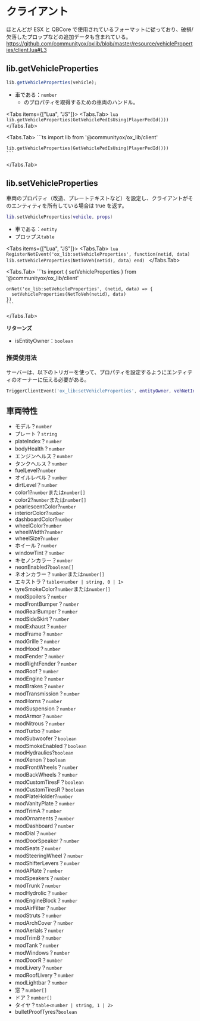# クライアント

ほとんどが ESX と QBCore で使用されているフォーマットに従っており、破損/欠落したプロップなどの追加データも含まれている。\
https://github.com/communityox/oxlib/blob/master/resource/vehicleProperties/client.lua#L3


## lib.getVehicleProperties

```ts
lib.getVehicleProperties(vehicle);
```

- 車である：`number`
  - のプロパティを取得するための車両のハンドル。

<Tabs items={["Lua", "JS"]}>
  <Tabs.Tab>
    ```lua
    lib.getVehicleProperties(GetVehiclePedIsUsing(PlayerPedId()))
    ```
  </Tabs.Tab>

  <Tabs.Tab>
    ```ts
    import lib from '@communityox/ox_lib/client'

    lib.getVehicleProperties(GetVehiclePedIsUsing(PlayerPedId()))
    ```

  </Tabs.Tab>
</Tabs>

## lib.setVehicleProperties

車両のプロパティ（改造、プレートテキストなど）を設定し、クライアントがそのエンティティを所有している場合は true を返す。

```lua
lib.setVehicleProperties(vehicle, props)
```

- 車である：`entity`
- プロップス`table`

<Tabs items={["Lua", "JS"]}>
  <Tabs.Tab>
    ```lua
    RegisterNetEvent('ox_lib:setVehicleProperties', function(netid, data)
        lib.setVehicleProperties(NetToVeh(netid), data)
    end)
    ```
  </Tabs.Tab>

  <Tabs.Tab>
    ```ts
    import { setVehicleProperties } from '@communityox/ox_lib/client'

    onNet('ox_lib:setVehicleProperties', (netid, data) => {
      setVehicleProperties(NetToVeh(netid), data)
    })
    ```

  </Tabs.Tab>
</Tabs>

**リターンズ**

- isEntityOwner：`boolean`

### 推奨使用法

サーバーは、以下のトリガーを使って、プロパティを設定するようにエンティティのオーナーに伝える必要がある。

```lua
TriggerClientEvent('ox_lib:setVehicleProperties', entityOwner, vehNetId, data)
```

## 車両特性

- モデル？`number`
- プレート？`string`
- plateIndex？`number`
- bodyHealth？`number`
- エンジンヘルス？`number`
- タンクヘルス？`number`
- fuelLevel?`number`
- オイルレベル？`number`
- dirtLevel？`number`
- color1?`number`または`number[]`
- color2?`number`または`number[]`
- pearlescentColor?`number`
- interiorColor?`number`
- dashboardColor?`number`
- wheelColor?`number`
- wheelWidth?`number`
- wheelSize?`number`
- ホイール？`number`
- windowTint？`number`
- キセノンカラー？`number`
- neonEnabled?`boolean[]`
- ネオンカラー？`number`または`number[]`
- エキストラ？`table<number | string, 0 | 1>`
- tyreSmokeColor?`number`または`number[]`
- modSpoilers？`number`
- modFrontBumper？`number`
- modRearBumper？`number`
- modSideSkirt？`number`
- modExhaust？`number`
- modFrame？`number`
- modGrille？`number`
- modHood？`number`
- modFender？`number`
- modRightFender？`number`
- modRoof？`number`
- modEngine？`number`
- modBrakes？`number`
- modTransmission？`number`
- modHorns？`number`
- modSuspension？`number`
- modArmor？`number`
- modNitrous？`number`
- modTurbo？`number`
- modSubwoofer？`boolean`
- modSmokeEnabled？`boolean`
- modHydraulics?`boolean`
- modXenon？`boolean`
- modFrontWheels？`number`
- modBackWheels？`number`
- modCustomTiresF？`boolean`
- modCustomTiresR？`boolean`
- modPlateHolder?`number`
- modVanityPlate？`number`
- modTrimA？`number`
- modOrnaments？`number`
- modDashboard？`number`
- modDial？`number`
- modDoorSpeaker？`number`
- modSeats？`number`
- modSteeringWheel？`number`
- modShifterLevers？`number`
- modAPlate？`number`
- modSpeakers？`number`
- modTrunk？`number`
- modHydrolic？`number`
- modEngineBlock？`number`
- modAirFilter？`number`
- modStruts？`number`
- modArchCover？`number`
- modAerials？`number`
- modTrimB？`number`
- modTank？`number`
- modWindows？`number`
- modDoorR？`number`
- modLivery？`number`
- modRoofLivery？`number`
- modLightbar？`number`
- 窓？`number[]`
- ドア？`number[]`
- タイヤ？`table<number | string, 1 | 2>`
- bulletProofTyres?`boolean`
